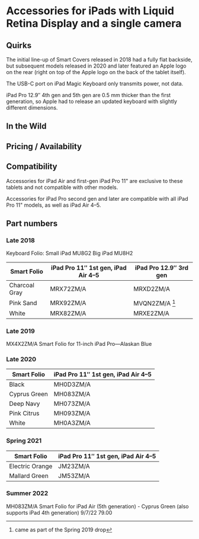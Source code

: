 # Accessories for iPads with Liquid Retina Display and a single camera

## Quirks

The initial line-up of Smart Covers released in 2018 had a fully flat backside, but subsequent models released in 2020 and later featured an Apple logo on the rear (right on top of the Apple logo on the back of the tablet itself).

The USB-C port on iPad Magic Keyboard only transmits power, not data.

iPad Pro 12.9″ 4th gen and 5th gen are 0.5 mm thicker than the first generation, so Apple had to release an updated keyboard with slightly different dimensions.

## In the Wild

## Pricing / Availability

## Compatibility

Accessories for iPad Air and first-gen iPad Pro 11" are exclusive to these tablets and not compatible with other models.

Accessories for iPad Pro second gen and later are compatible with all iPad Pro 11" models, as well as iPad Air 4–5.

## Part numbers

### Late 2018

Keyboard Folio:
Small iPad MU8G2
Big iPad MU8H2

| Smart Folio   | iPad Pro 11″ 1st gen, iPad Air 4–5 | iPad Pro 12.9″ 3rd gen |
| ------------- | ---------------------------------- | ---------------------- |
| Charcoal Gray | MRX72ZM/A                          | MRXD2ZM/A              |
| Pink Sand     | MRX92ZM/A                          | MVQN2ZM/A [^1]         |
| White         | MRX82ZM/A                          | MRXE2ZM/A              |

[^1]: came as part of the Spring 2019 drop

### Late 2019

MX4X2ZM/A Smart Folio for 11-inch iPad Pro—Alaskan Blue

### Late 2020

| Smart Folio  | iPad Pro 11″ 1st gen, iPad Air 4–5 |
| ------------ | ---------------------------------- |
| Black        | MH0D3ZM/A                          |
| Cyprus Green | MH083ZM/A                          |
| Deep Navy    | MH073ZM/A                          |
| Pink Citrus  | MH093ZM/A                          |
| White        | MH0A3ZM/A                          |

### Spring 2021

| Smart Folio     | iPad Pro 11″ 1st gen, iPad Air 4–5 |
| --------------- | ---------------------------------- |
| Electric Orange | JM23ZM/A                           |
| Mallard Green   | JM53ZM/A                           |

### Summer 2022

MH083ZM/A Smart Folio for iPad Air (5th generation) - Cyprus Green (also supports iPad 4th generation) 9/7/22 79.00
